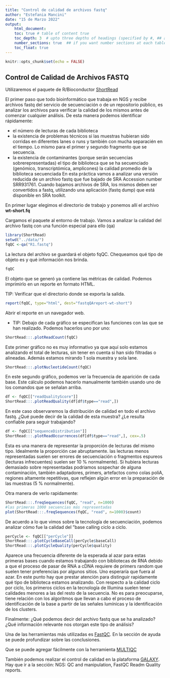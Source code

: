 ```yaml
---
title: "Control de calidad de archivos fastq"
author: "Estefania Mancini"
date: "15 de Marzo 2022"
output:
    html_document:
    toc: true # table of content true
    toc_depth: 3  # upto three depths of headings (specified by #, ## and ###)
    number_sections: true  ## if you want number sections at each table header
    toc_float: true
---
```


```r
knitr::opts_chunk$set(echo = FALSE)
```

## Control de Calidad de Archivos FASTQ

Utilizaremos el paquete de R/Bioconductor [ShortRead](http://bioconductor.org/packages/release/bioc/html/ShortRead.html)


El primer paso que todo bioinformático que trabaja en NGS y recibe archivos fastq del servicio de secuenciación o de un repositorio público, es analizar los archivos para verificar la calidad de los mismos antes de comenzar cualquier análisis. De esta manera podemos identificar rápidamente: 

* el número de lecturas de cada biblioteca
* la existencia de problemas técnicos si las muestras hubieran sido corridas en diferentes lanes o runs y también con mucha separacién en el tiempo. Lo mismo para el primer y segundo fragmento que se secuencia.
* la existencia de contaminantes (porque serán secuencias sobrerepresentadas) el tipo de biblioteca que se ha secuenciado (genómico, transcriptómica, amplicones) la calidad promedio de la biblioteca secuenciada En esta práctica vamos a analizar una versión reducida de un archivo fastq que fue bajado de SRA Accession number SRR931761. Cuando bajamos archivos de SRA, los mismos deben ser convertidos a fastq, utilizando una aplicación (fastq dump) que está disponible en SRA toolkit.


En primer lugar elegimos el directorio de trabajo y ponemos allı́ el archivo **wt-short.fq**

Cargamos el paquete al entorno de trabajo. Vamos a analizar la calidad del archivo fastq con una función especial para ello (qa)


```r
library(ShortRead)
setwd("../data/")
fqQC <-qa("R1.fastq")
```


La lectura del archivo se guardará el objeto fqQC. Chequeamos qué tipo de objeto es y qué información nos brinda.

```r
fqQC
```

El objeto que se generó ya contiene las métricas de calidad. Podemos imprimirlo en un reporte en formato HTML. 

TIP: Verificar que el directorio donde se exporta la salida.

```r
report(fqQC, type="html", dest="fastqQAreport-wt-short")
```

Abrir el reporte en un navegador web. 

* TIP: Debajo de cada gráfico se especifican las funciones con las que se han realizado. Podemos hacerlos uno por uno:

```r
ShortRead:::.plotReadCount(fqQC)
```

Este primer gráfico no es muy informativo ya que aquı́ solo estamos analizando el total de lecturas, sin tener en cuenta si han sido filtradas o alineadas. Además estamos mirando 1 sola muestra y sola lane.

```r
ShortRead:::.plotNucleotideCount(fqQC)
```

En este segundo gráfico, podemos ver la frecuencia de aparición de cada base. Este cálculo podemos hacerlo manualmente también usando uno de los comandos que se señalan arriba.

```r
df <- fqQC[["readQualityScore"]]
ShortRead:::.plotReadQuality(df[df$type=="read",])
```

En este caso observaremos la distribución de calidad en todo el archivo fastq. ¿Qué puede decir de la calidad de esta muestra? ¿Le resulta confiable para seguir trabajando?

```r
df <- fqQC[["sequenceDistribution"]]
ShortRead:::.plotReadOccurrences(df[df$type=="read",], cex=.5)
```

Esta es una manera de representar la proporción de lecturas del mismo tipo. Idealmente la proporción cae abruptamente. las lecturas menos representadas suelen ser errores de secuenciación o fragmentos espureos (lecturas infrecuentes) suelen ser 10 % normalmente). Si hubiera lecturas demasiado sobre representadas podriamos sospechar de alguna contaminación, también adaptadores, primers, artefactos como colas poliA, regiones altamente repetitivas, que reflejen algún error
en la preparación de las muestras (5 % normalmente). 

Otra manera de verlo rapidamente:

```r
ShortRead:::.freqSequences(fqQC, "read", n=1000)
#las primeras 1000 secuencias más representadas
plot(ShortRead:::.freqSequences(fqQC, "read", n=1000)$count)
```

De acuerdo a lo que vimos sobre la tecnologı́a de secuenciación, podemos analizar cómo fue la calidad del ”base calling ciclo a ciclo.

```r
perCycle <- fqQC[["perCycle"]]
ShortRead:::.plotCycleBaseCall(perCycle$baseCall)
ShortRead:::.plotCycleQuality(perCycle$quality)
```

Aparece una frecuencia diferente de la esperada al azar para estas primeras bases cuando estamos trabajando con bibliotecas de RNA debido a que el proceso de pasar de RNA a cDNA requiere de primers random que suelen tener preferencias por algunos sitios. Uno esperarı́a que fuera al azar. En este punto hay que prestar atención para distinguir rapidamente qué tipo de biblioteca estamos analizando. Con respecto a la calidad ciclo por ciclo, los primeros ciclos en la tecnologı́a de Illumina suelen tener calidades menores a las del resto de la secuencia. 
No es para preocuparse, tiene relación con los algoritmos que llevan a cabo el proceso de identificación de la base a partir de las señales lumı́nicas y la identificación de los clusters.

Finalmente: ¿Qué podemos decir del archivo fastq que se ha analizado? ¿Qué información relevante nos otorgan este tipo de análisis?

Una de las herramientas más utilizadas es [FastQC](https://www.bioinformatics.babraham.ac.uk/projects/fastqc/). En la sección de ayuda se puede profundizar sobre las conclusiones. 

Que se puede agregar fácilmente con la herramienta [MULTIQC](https://multiqc.info/)

También podemos realizar el control de calidad en la plataforma [GALAXY](http://galaxyproject.org). Hay que ir a la sección: NGS: QC and manipulation, FastQC Readm Quality reports.

